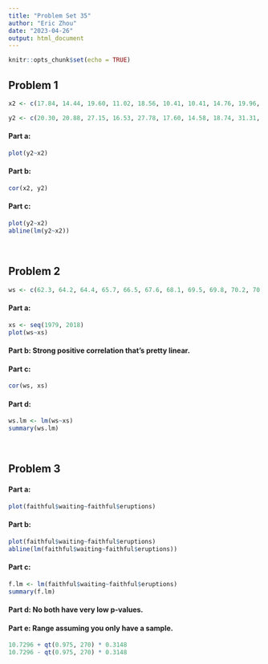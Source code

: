 ---
title: "Problem Set 35"
author: "Eric Zhou"
date: "2023-04-26"
output: html_document
---

```{r setup, include=FALSE}
knitr::opts_chunk$set(echo = TRUE)
```

## **Problem 1**
```{r}
x2 <- c(17.84, 14.44, 19.60, 11.02, 18.56, 10.41, 10.41, 14.76, 19.96, 13.58, 16.88, 17.23, 13.85, 12.50, 13.11, 12.01, 14.79, 17.78, 15.96, 18.88, 12.50, 13.89, 15.54, 15.95, 15.40)

y2 <- c(20.30, 20.88, 27.15, 16.53, 27.78, 17.60, 14.58, 18.74, 31.31, 23.67, 25.98, 28.16, 20.29, 19.07, 20.64, 18.46, 21.93, 26.56, 29.27, 26.06, 15.72, 20.40, 23.74, 22.02, 21.55)
```

#### **Part a**: 
```{r}
plot(y2~x2)
```

#### **Part b**:
```{r}
cor(x2, y2)
```

#### **Part c**: 
```{r}
plot(y2~x2)
abline(lm(y2~x2))
```

<br>

## **Problem 2**
```{r}
ws <- c(62.3, 64.2, 64.4, 65.7, 66.5, 67.6, 68.1, 69.5, 69.8, 70.2, 70.1, 71.9, 74.2, 75.8, 77.1, 76.4, 75.5, 75.0, 74.4, 76.3, 76.5, 76.9, 76.4, 77.9, 79.4, 80.4, 81.0, 80.8, 80.2, 79.9, 80.2, 81.2, 82.2, 80.9, 82.1, 82.5, 81.1, 81.9, 81.8, 81.1)
```

#### **Part a**: 
```{r}
xs <- seq(1979, 2018)
plot(ws~xs)
```

#### **Part b**: Strong positive correlation that's pretty linear.
#### **Part c**: 
```{r}
cor(ws, xs)
```

#### **Part d**: 
```{r}
ws.lm <- lm(ws~xs)
summary(ws.lm)
```

<br>

## **Problem 3**
#### **Part a**:
```{r}
plot(faithful$waiting~faithful$eruptions)
```

#### **Part b**: 
```{r}
plot(faithful$waiting~faithful$eruptions)
abline(lm(faithful$waiting~faithful$eruptions))
```

#### **Part c**: 
```{r}
f.lm <- lm(faithful$waiting~faithful$eruptions)
summary(f.lm)
```

#### **Part d**: No both have very low p-values.
#### **Part e**: Range assuming you only have a sample.
```{r}
10.7296 + qt(0.975, 270) * 0.3148
10.7296 - qt(0.975, 270) * 0.3148
```

